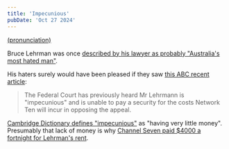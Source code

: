 ```yaml
---
title: 'Impecunious'
pubDate: 'Oct 27 2024'
---
```


[(pronunciation)](https://dictionary.cambridge.org/dictionary/english/impecunious)

Bruce Lehrman was once [described by his lawyer as probably "Australia's most hated
man"](https://www.afr.com/companies/media-and-marketing/bruce-lehrmann-probably-australia-s-most-hated-man-his-lawyer-20241014-p5ki1u).

His haters surely would have been pleased if they saw
[this ABC recent article](https://www.abc.net.au/news/2024-10-23/act-live-bruce-lehrmann-appeal-judgment/104503470):

<blockquote cite="https://www.abc.net.au/news/2024-10-23/act-live-bruce-lehrmann-appeal-judgment/104503470">
The Federal Court has previously heard Mr Lehrmann is "impecunious" and is unable to pay a
security for the costs Network Ten will incur in opposing the appeal.
</blockquote>

[Cambridge Dictionary defines "impecunious"](https://dictionary.cambridge.org/dictionary/english/impecunious) as
"having very little money". Presumably that lack of money is why [Channel Seven paid $4000 a fortnight for Lehrman's
rent](https://www.abc.net.au/news/2023-12-05/bruce-lehrmann-rent-seven-paying-4000-per-fortnight-court-told/103192898).